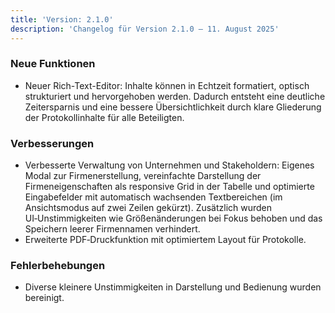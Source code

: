 ```yaml
---
title: 'Version: 2.1.0'
description: 'Changelog für Version 2.1.0 – 11. August 2025'
---
```


### Neue Funktionen

- Neuer Rich-Text-Editor: Inhalte können in Echtzeit formatiert, optisch strukturiert und hervorgehoben werden. Dadurch entsteht eine deutliche Zeitersparnis und eine bessere Übersichtlichkeit durch klare Gliederung der Protokollinhalte für alle Beteiligten.

### Verbesserungen

- Verbesserte Verwaltung von Unternehmen und Stakeholdern: Eigenes Modal zur Firmenerstellung, vereinfachte Darstellung der Firmeneigenschaften als responsive Grid in der Tabelle und optimierte Eingabefelder mit automatisch wachsenden Textbereichen (im Ansichtsmodus auf zwei Zeilen gekürzt). Zusätzlich wurden UI‑Unstimmigkeiten wie Größenänderungen bei Fokus behoben und das Speichern leerer Firmennamen verhindert.
- Erweiterte PDF‑Druckfunktion mit optimiertem Layout für Protokolle.

### Fehlerbehebungen

- Diverse kleinere Unstimmigkeiten in Darstellung und Bedienung wurden bereinigt.

